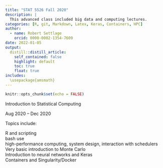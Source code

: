 ```yaml
---
title: "STAT 5526 Fall 2020"
description: |
  This advanced class included big data and computing lectures.
categories: [R, git, Markdown, Latex, Keras, Containers, HPC]
author:
  - name: Robert Settlage
    orcid: 0000-0002-1354-7609
date: 2022-01-05
output:
  distill::distill_article:
    self_contained: false
    highlight: default
    toc: true
    float: true
includes:
  \usepackage{amsmath}
---
```



```r
knitr::opts_chunk$set(echo = FALSE)
```

Introduction to Statistical Computing  

Aug 2020 – Dec 2020  

Topics include:  

R and scripting  
bash use  
high-performance computing, system design, interaction with schedulers  
Very basic introduction to Monte Carlo  
Introduction to neural networks and Keras  
Containers and Singularity/Docker  

